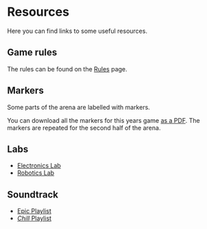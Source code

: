 # Resources

Here you can find links to some useful resources.

## Game rules

The rules can be found on the [Rules](/rules) page.

## Markers

Some parts of the arena are labelled with markers.

You can download all the markers for this years game [as a PDF](../../docs/assets/resources/tin-can-rally-markers.pdf).
The markers are repeated for the second half of the arena.

## Labs

-   [Electronics Lab](https://drive.google.com/file/d/1pIafhDtG5cz1nZ2WDHvsBJ-Ut5q9r7cg/view)
-   [Robotics Lab](https://drive.google.com/file/d/14edcQXiFV1KqyJvITvK867EyJrfNyGbj/view)

## Soundtrack

-   [Epic Playlist](https://open.spotify.com/playlist/4ddfuLJGBW3ZlO8cqV8SKr)
-   [_Chill_ Playlist](https://open.spotify.com/playlist/5zW9nMrPhv7c6F0Nh1i0UK)

